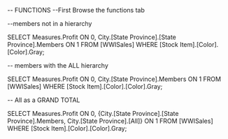 -- FUNCTIONS
--First Browse the functions tab

--members not in a hierarchy

SELECT 
Measures.Profit ON 0,
City.[State Province].[State Province].Members ON 1
FROM [WWISales]
WHERE [Stock Item].[Color].[Color].Gray;

-- members with the ALL hierarchy

SELECT
	Measures.Profit ON 0,
	City.[State Province].Members ON 1 
FROM
	[WWISales]
WHERE [Stock Item].[Color].[Color].Gray;

-- All as a GRAND TOTAL 

SELECT 
	Measures.Profit ON 0,
	{City.[State Province].[State Province].Members,
	City.[State Province].[All]} ON 1
FROM 	[WWISales]
WHERE [Stock Item].[Color].[Color].Gray;
